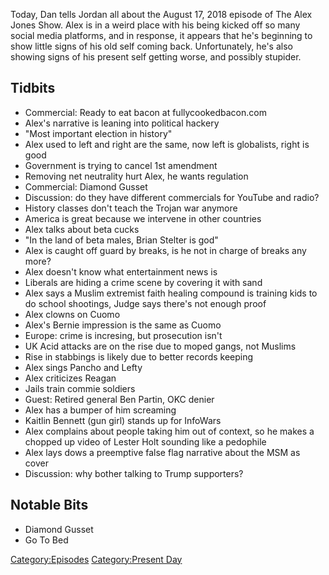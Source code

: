 {{DEFAULTSORT:
    #_EPISODE_0195:August 17, 2018
}}{{Episode
    | title           = August 17, 2018
    | caption         = Listen to this episode on [https://knowledgefight.libsyn.com/knowledge-fight-august-17-2018 Libsyn] [https://open.spotify.com/episode/6KsbTIkCfjYa1uJXh4rpqd Spotify], Read the [[Transcript/195: August 17, 2018|Unofficial Transcript]]
    | episodeNumber   = 195
    | length          = 01:42:45
    | airDate         = August 20, 2018
    | coverageDate    = August 17, 2018
    | episodeType     = [[:Category:Present Day|Present Day]]
    | appearance      = [[Brian Stelter]], [[Andrew Cuomo]], [[Bernie Sanders]], [[Ronald Reagan]], [[Ben Partin]], [[Sibel Edmonds]], [[Kaitlin Bennett]], [[Lester Holt]]
    | previousEpisode = [[194: February 22-24, 2009]]
    | nextEpisode     = [[196: August 21, 2018]]
}}

{{Stub}}

Today, Dan tells Jordan all about the August 17, 2018 episode of The Alex Jones Show. Alex is in a weird place with his being kicked off so many social media platforms, and in response, it appears that he's beginning to show little signs of his old self coming back. Unfortunately, he's also showing signs of his present self getting worse, and possibly stupider.

==Tidbits==

*Commercial: Ready to eat bacon at fullycookedbacon.com
*Alex's narrative is leaning into political hackery
*"Most important election in history"
*Alex used to left and right are the same, now left is globalists, right is good
*Government is trying to cancel 1st amendment
*Removing net neutrality hurt Alex, he wants regulation
*Commercial: Diamond Gusset
*Discussion: do they have different commercials for YouTube and radio?
*History classes don't teach the Trojan war anymore
*America is great because we intervene in other countries
*Alex talks about beta cucks
*"In the land of beta males, Brian Stelter is god"
*Alex is caught off guard by breaks, is he not in charge of breaks any more?
*Alex doesn't know what entertainment news is
*Liberals are hiding a crime scene by covering it with sand
*Alex says a Muslim extremist faith healing compound is training kids to do school shootings, Judge says there's not enough proof
*Alex clowns on Cuomo
*Alex's Bernie impression is the same as Cuomo
*Europe: crime is incresing, but prosecution isn't
*UK Acid attacks are on the rise due to moped gangs, not Muslims
*Rise in stabbings is likely due to better records keeping
*Alex sings Pancho and Lefty
*Alex criticizes Reagan
*Jails train commie soldiers
*Guest: Retired general Ben Partin, OKC denier
*Alex has a bumper of him screaming
*Kaitlin Bennett (gun girl) stands up for InfoWars
*Alex complains about people taking him out of context, so he makes a chopped up video of Lester Holt sounding like a pedophile
*Alex lays dows a preemptive false flag narrative about the MSM as cover
*Discussion: why bother talking to Trump supporters?

==Notable Bits==

*Diamond Gusset
*Go To Bed

[[Category:Episodes]]
[[Category:Present Day]]
